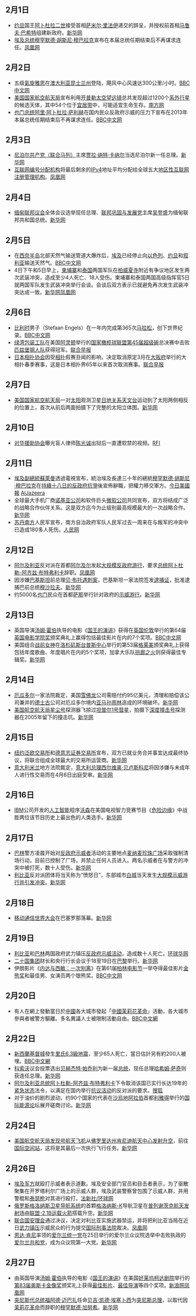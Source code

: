 {{monthInNews|2011|2}}
==2月1日==
*[[约旦|约旦]]国王[[阿卜杜拉二世|阿卜杜拉二世]]接受首相[[萨米尔·里法伊|萨米尔·里法伊]]递交的辞呈，并授权前首相[[马鲁夫·巴希特|马鲁夫·巴希特]]组建新政府。[http://news.xinhuanet.com/world/2011-02/01/c_121047907.htm 新华网]{{Wayback|url=http://news.xinhuanet.com/world/2011-02/01/c_121047907.htm |date=20110204052016 }}
*[[埃及总统|埃及总统]][[穆罕默德·胡斯尼·穆巴拉克|穆罕默德·胡斯尼·穆巴拉克]]宣布在本届总统任期结束后不再谋求连任。[http://finance.ifeng.com/roll/20110202/3362854.shtml 凤凰网]{{Wayback|url=http://finance.ifeng.com/roll/20110202/3362854.shtml |date=20190115144258 }}

==2月2日==
*五级[[氣旋雅思|氣旋雅思]]在[[澳大利亚|澳大利亚]][[昆士兰州|昆士兰州]]登陆，飓风中心风速达300公里/小时。[http://www.bbc.co.uk/zhongwen/trad/world/2011/02/110202_cyclone_bywangjia.shtml BBC中文网]{{Wayback|url=http://www.bbc.co.uk/zhongwen/trad/world/2011/02/110202_cyclone_bywangjia.shtml |date=20110205051034 }}
*[[美国国家航空航天局|美国国家航空航天局]]宣布利用[[开普勒太空望远镜|开普勒太空望远镜]]总共发现超过1200个[[系外行星|系外行星]]的候选天体，其中54个位于[[宜居带|宜居带]]中，可能适宜生命生存。[http://economy.southcn.com/e/2011-02/04/content_19795327.htm 南方网]{{Wayback|url=http://economy.southcn.com/e/2011-02/04/content_19795327.htm |date=20160304222528 }}
*[[也门总统|也门总统]][[阿里·阿卜杜拉·萨利赫|阿里·阿卜杜拉·萨利赫]]在国内民众反政府示威的压力下宣布在2013年本届总统任期结束后不再谋求连任。[http://www.bbc.co.uk/zhongwen/simp/world/2011/02/110202_brief_yemen.shtml BBC中文网]

==2月3日==
*[[尼泊尔共产党（联合马列）|尼泊尔共产党（联合马列）]]主席[[贾拉·纳特·卡纳尔|贾拉·纳特·卡纳尔]]当选尼泊尔新一任总理。[http://news.xinhuanet.com/world/2011-02/04/c_121050175.htm 新华网]{{Wayback|url=http://news.xinhuanet.com/world/2011-02/04/c_121050175.htm |date=20110207070531 }}
*[[互联网编号分配机构|互联网编号分配机构]]将最后剩余的[[IPv4|IPv4]]地址平均分配给全球五大[[地区性互联网注册管理机构|地区性互联网注册管理机构]]。[http://finance.ifeng.com/news/tech/20110204/3363908.shtml 凤凰网]{{Wayback|url=http://finance.ifeng.com/news/tech/20110204/3363908.shtml |date=20190115144302 }}

==2月4日==
*[[缅甸联邦议会|缅甸联邦议会]]全体会议选举现任总理、[[联邦巩固与发展党|联邦巩固与发展党]]主席[[吴登盛|吴登盛]]为缅甸联邦共和国总统。[http://news.xinhuanet.com/world/2011-02/04/c_121050968.htm 新华网]{{Wayback|url=http://news.xinhuanet.com/world/2011-02/04/c_121050968.htm |date=20151118014913 }}

==2月5日==
*在[[西奈半岛|西奈半岛]]北部天然气输送管道大爆炸后，[[埃及|埃及]]已经停止向[[以色列|以色列]]、[[约旦|约旦]]和[[叙利亚|叙利亚]]输送天然气。[http://www.bbc.co.uk/zhongwen/simp/world/2011/02/110205_egypt_gasblast.shtml BBC中文网]{{Wayback|url=http://www.bbc.co.uk/zhongwen/simp/world/2011/02/110205_egypt_gasblast.shtml |date=20110208083501 }}
*4日下午和5日早上，[[柬埔寨|柬埔寨]]和[[泰国|泰国]]两国军队在[[柏威夏寺|柏威夏寺]]附近有争议地区发生两次武装冲突，造成至少4人死亡、18人受伤。柬埔寨和泰国两国高级指挥官5日就两国军队发生武装冲突举行会谈。会谈后双方表示已就避免再次发生武装冲突达成一致。[http://news.xinhuanet.com/world/2011-02/05/c_121052005.htm 新华网]{{Wayback|url=http://news.xinhuanet.com/world/2011-02/05/c_121052005.htm |date=20110208053428 }}[http://news.ifeng.com/mil/jsdg/detail_2011_02/06/4569396_0.shtml 凤凰网]{{Wayback|url=http://news.ifeng.com/mil/jsdg/detail_2011_02/06/4569396_0.shtml |date=20110209205858 }}

==2月6日==
*[[比利时|比利时]]男子{{tsl|en|Stefaan Engels|恩格尔斯}}（Stefaan Engels）在一年内完成第365次[[马拉松|马拉松]]，创下世界纪录。[http://www.bbc.co.uk/zhongwen/simp/world/2011/02/110206_brief_marathon_record.shtml BBC中文网]{{Wayback|url=http://www.bbc.co.uk/zhongwen/simp/world/2011/02/110206_brief_marathon_record.shtml |date=20190822070342 }}
*[[绿湾包装工|绿湾包装工队]]在美国[[阿灵顿_(得克萨斯州)|阿灵顿]]举行的[[国家橄榄球联盟|国家橄榄球联盟]][[第45届超级碗|第45届超级碗]]总决赛中击败[[匹兹堡钢人|匹兹堡钢人队]]获得冠军。[http://www.zaobao.com/ty/ty110208_004.shtml 联合早报]
*[[日本相扑协会|日本相扑协会]]因受[[相扑|相扑]]假赛丑闻的影响，决定取消原定3月在[[大阪府|大阪府]]举行的大相扑春季赛事，这是日本相扑界65年以来首次取消赛事。[https://web.archive.org/web/20110207191723/http://realtime.zaobao.com/2011/02/110206_33.shtml 联合早报]

==2月7日==
*[[美国国家航空航天局|美国国家航空航天局]]一对[[太阳|太阳]]观测卫星[[日地关系天文台|日地关系天文台]]运动到了太阳两侧相反的位置上，首次从前后两面拍摄下了完整的太阳立体图。[http://news.xinhuanet.com/video/2011-02/08/c_121055240.htm 新华网]{{Wayback|url=http://news.xinhuanet.com/video/2011-02/08/c_121055240.htm |date=20110211063212 }}

==2月10日==
* [[对华援助协会|对华援助协会]]曝光盲人律师[[陈光诚|陈光诚]]出狱后一直遭软禁的视频。[https://web.archive.org/web/20110715232256/http://www.chinese.rfi.fr/node/57350 RFI]
==2月11日==
*[[埃及|埃及]][[埃及副總統|副總統]][[蘇萊曼|蘇萊曼]]透過電視宣布，統治埃及長達三十年的總統[[穆罕默德·胡斯尼·穆巴拉克|穆罕默德·胡斯尼·穆巴拉克]]在[[2011年埃及反政府示威|持續十八日的反政府抗爭]]後宣佈辭職，把權力移交軍方。[http://content.usatoday.com/communities/ondeadline/post/2011/02/military-vows-free-election-offers-conditional-end-to-emergency-law/1 今日美國報]{{Wayback|url=http://content.usatoday.com/communities/ondeadline/post/2011/02/military-vows-free-election-offers-conditional-end-to-emergency-law/1 |date=20201208133125 }} [http://english.aljazeera.net/news/middleeast/2011/02/201121125158705862.html AlJazeera]{{Wayback|url=http://english.aljazeera.net/news/middleeast/2011/02/201121125158705862.html |date=20110211082027 }}
*全球最大手机厂商[[诺基亚公司|诺基亚公司]]和软件巨头[[微软公司|微软公司]]共同宣布，双方将结成广泛的战略合作伙伴关系。这是双方迄今为止级别最高规模最大的一次战略合作。[http://news.xinhuanet.com/world/2011-02/12/c_121070227.htm 新华网]{{Wayback|url=http://news.xinhuanet.com/world/2011-02/12/c_121070227.htm |date=20110227194110 }}
*[[南苏丹|苏丹南方]]人民军宣布，南方自治政府军队人民军过去一周来在与叛军的冲突中已造成180多人死伤。[http://world.people.com.cn/GB/57507/13906281.html 人民网]{{Wayback|url=http://world.people.com.cn/GB/57507/13906281.html |date=20160304082636 }}

==2月12日==
*[[阿尔及利亚|阿尔及利亚]]反对派在首都[[阿尔及尔|阿尔及尔]]发起[[2010－2011年阿爾及利亞反政府示威|大规模反政府游行]]，要求[[阿尔及利亚总统|总统]][[阿卜杜勒-阿齐兹·布特弗利卡|阿卜杜勒-阿齐兹·布特弗利卡]]辞职。[http://news.ifeng.com/world/detail_2011_02/12/4640399_0.shtml 凤凰网]{{Wayback|url=http://news.ifeng.com/world/detail_2011_02/12/4640399_0.shtml |date=20200402005007 }}
*因涉嫌[[巴基斯坦|巴基斯坦]]前总理[[贝娜齐尔·布托遇刺案|贝·布托遇刺案]]，巴基斯坦一家法院签发[[拘捕令|逮捕证]]，批准逮捕巴前总统[[穆沙拉夫|穆沙拉夫]]。[http://news.xinhuanet.com/mil/2011-02/13/c_121071148.htm 新华网]{{Wayback|url=http://news.xinhuanet.com/mil/2011-02/13/c_121071148.htm |date=20131206145648 }}
*约5000名[[也门|也门]]民众在首都[[萨那|萨那]]举行针对政府的[[2011年葉門反政府示威|示威游行]]。[http://news.xinhuanet.com/world/2011-02/12/c_121070773.htm 新华网]{{Wayback|url=http://news.xinhuanet.com/world/2011-02/12/c_121070773.htm |date=20110219193031 }}

==2月13日==
*英国导演[[汤姆·霍伯|汤姆·霍伯]]执导的电影《[[国王的演讲|国王的演讲]]》获得在[[英国|英国]][[伦敦|伦敦]]举行的第64届[[英国电影学院奖|英国电影学院奖]]颁奖典礼上赢得包括最佳影片在内的7个奖项。[http://www.bbc.co.uk/zhongwen/simp/uk/2011/02/110213_uk_film_baftas.shtml BBC中文网]{{Wayback|url=http://www.bbc.co.uk/zhongwen/simp/uk/2011/02/110213_uk_film_baftas.shtml |date=20140217051807 }}
*美国组合[[战前女神|战前女神]]在[[洛杉矶|洛杉矶]][[斯台普斯中心|斯台普斯中心]]举行的第53届[[格莱美|格莱美]]颁奖典礼上获得包括年度歌曲、年度唱片在内的5个奖项，加拿大乐队[[拱廊之火|拱廊之火]]则获得最佳专辑奖。[http://news.xinhuanet.com/world/2011-02/14/c_13731877.htm 新华网]{{Wayback|url=http://news.xinhuanet.com/world/2011-02/14/c_13731877.htm |date=20130523202222 }}

==2月14日==
*[[厄瓜多尔|厄瓜多尔]]一家法院裁定，美国[[雪佛龙|雪佛龙]]公司需赔付约95亿美元，清理和赔偿该公司兼并的[[德士古|德士古]]公司对厄瓜多尔境内[[亚马孙雨林|亚马孙雨林]]造成的环境破坏。[http://news.xinhuanet.com/fortune/2011-02/16/c_121084042.htm 新华网]{{Wayback|url=http://news.xinhuanet.com/fortune/2011-02/16/c_121084042.htm |date=20110219120238 }}
*[[美国航空航天局|美国航空航天局]][[星尘号|星尘号]]探测器飞掠过[[坦普尔1号彗星|坦普尔1号彗星]]，拍摄下[[深度撞击号|深度撞击号]]探测器在2005年留下的撞击坑。[http://news.xinhuanet.com/world/2011-02/15/c_121081773.htm 新华网]

==2月15日==
*[[紐約泛歐證交所|纽约泛欧交易所]]和[[德國證券交易所|德意志证券交易所]]宣布，双方已就业务合并事宜达成最终协议，将联合组成全球最大的交易所运营商。[http://news.xinhuanet.com/world/2011-02/16/c_121083632.htm 新华网]{{Wayback|url=http://news.xinhuanet.com/world/2011-02/16/c_121083632.htm |date=20110222013506 }}
*[[意大利|意大利]][[米兰|米兰]]地方法院裁定，[[意大利总理|意大利总理]][[西尔维奥·贝卢斯科尼|西尔维奥·贝卢斯科尼]]将因涉嫌与未成年人进行性交易而在4月6日出庭受审。[http://news.xinhuanet.com/world/2011-02/16/c_121084833.htm 新华网]

==2月16日==
*[[IBM|IBM]]公司开发的[[人工智能|人工智能]]程序[[沃森_(人工智能程序)|沃森]]在美国电视智力竞赛节目《[[危险边缘|危险边缘]]》中战胜两位该节目历史上最出色的人类选手。[http://news.xinhuanet.com/world/2011-02/18/c_121096519.htm 新华网]

==2月17日==
*[[巴林|巴林]]警方凌晨开始对[[反政府示威|反政府示威者]]活动的主要地点[[麦纳麦珍珠广场|麦纳麦珍珠广场]]采取强制清场行动，目前已控制了广场，并禁止任何人员进入。两名示威者在与警方的冲突中被打死，数十人受伤。[http://news.xinhuanet.com/world/2011-02/18/c_121096388.htm 新华网]{{Wayback|url=http://news.xinhuanet.com/world/2011-02/18/c_121096388.htm |date=20110221051318 }}
*[[利比亚|利比亚]]反对派团体将当天称为“愤怒日”，东部城市[[白城|白城]]当天发生[[利比亚内战|大规模示威游行并引发冲突]]。[http://news.xinhuanet.com/world/2011-02/18/c_121096117.htm 新华网]{{Wayback|url=http://news.xinhuanet.com/world/2011-02/18/c_121096117.htm |date=20110226234245 }}

==2月18日==
* [[移动通信世界大会|移动通信世界大会]]在巴塞罗那落幕。[http://news.xinhuanet.com/it/2011-02/18/c_121095306.htm 新华网]{{Wayback|url=http://news.xinhuanet.com/it/2011-02/18/c_121095306.htm |date=20110221075700 }}

==2月19日==
*[[2011年利比亚反政府示威活动|利比亚]]和[[2011年巴林反政府示威活动|巴林]]两国政府武力镇压[[2010－2011年阿拉伯世界反政府示威|反政府示威活动]]，造成数十人死亡。[https://web.archive.org/web/20110917170453/http://www.gcpnews.com/articles/2011-02-20/C1038_61946.html 环球华网]
*[[二十国集团|二十国集团]]财长和央行行长会议于18至19日在[[巴黎|巴黎]]举行。[http://news.xinhuanet.com/world/2011-02/28/c_121130762.htm 新华网]
*伊朗影片《[[内达与西敏：一次别离|内达与西敏：一次别离]]》在第61届[[柏林电影节|柏林电影节]]一举夺得最佳影片[[金熊奖|金熊奖]]和最佳男、女演员两个银熊奖。[http://www.bbc.co.uk/zhongwen/simp/world/2011/02/110220_berlin_iran.shtml BBC中文网]{{Wayback|url=http://www.bbc.co.uk/zhongwen/simp/world/2011/02/110220_berlin_iran.shtml |date=20110221132320 }}

==2月20日==
*有人在網上發動當日於[[中國|中國]]各大城市發起「[[中國茉莉花革命|中國茉莉花革命]]」活動，各大城市參與者被警方驅離。多名異議人士被限制活動自由。[http://www.bbc.co.uk/zhongwen/trad/china/2011/02/110219_jasmine_china.shtml BBC中文網]{{Wayback|url=http://www.bbc.co.uk/zhongwen/trad/china/2011/02/110219_jasmine_china.shtml |date=20110222121120 }}

==2月22日==
*[[新西蘭|新西蘭]][[基督城|基督城]]發生[[2011年基督城地震|里氏6.3級地震]]，至少65人死亡，當日估計另有約200人被埋。[http://www.bbc.co.uk/zhongwen/simp/world/2011/02/110222_nz_quake_christchurch.shtml BBC中文網]{{Wayback|url=http://www.bbc.co.uk/zhongwen/simp/world/2011/02/110222_nz_quake_christchurch.shtml |date=20110225145753 }}
*[[科索沃|科索沃]]议会投票选出[[贝赫杰特·帕乔利|贝赫杰特·帕乔利]]为新一届[[科索沃总统|总统]]，现任总理[[哈希姆·萨奇|哈希姆·萨奇]]则获连任总理。[http://news.xinhuanet.com/world/2011-02/23/c_121111013.htm 新华网]
*[[阿尔及利亚总统|阿尔及利亚总统]][[阿卜杜勒-阿齐兹·布特弗利卡|阿卜杜勒-阿齐兹·布特弗利卡]]下令取消该国已实行长达19年的[[紧急状态|紧急状态]]法令，以满足在国内举行[[2010－2011年阿爾及利亞反政府示威|抗议活动]]的反对派的要求。[http://roll.sohu.com/20110225/n303620514.shtml 搜狐]{{Wayback|url=http://roll.sohu.com/20110225/n303620514.shtml |date=20200325161640 }}
*对于油价的剧烈波动，约90个国家的代表在[[沙烏地阿拉伯|沙烏地阿拉伯]]首都[[利雅得|利雅得]]举行的[[国际能源论|国际能源论]]坛展开磋商讨论。[http://news.xinhuanet.com/world/2011-02/23/c_121113744.htm 新华网]{{Wayback|url=http://news.xinhuanet.com/world/2011-02/23/c_121113744.htm |date=20110429004435 }}

==2月24日==
*[[美国航空航天局|美国航空航天局]][[发现号航天飞机|发现号航天飞机]]从[[佛罗里达州|佛罗里达州]][[肯尼迪航天中心|肯尼迪航天中心]][[STS-133|发射升空]]，前往[[国际空间站|国际空间站]]，这将是其最后一次执行飞行任务。[http://news.xinhuanet.com/world/2011-02/25/c_121120488.htm 新华网]{{Wayback|url=http://news.xinhuanet.com/world/2011-02/25/c_121120488.htm |date=20110301232455 }}

==2月26日==
*[[埃及军方|埃及军方]]就殴打示威者表示道歉。埃及安全部门官员和目击者表示，为了驱散聚集在开罗塔利尔广场上的示威人群，埃及武装警察曾包围了示威人群，并用警棍和[[泰瑟枪|泰瑟枪]]对其进行殴打。[http://world.huanqiu.com/roll/2011-02/1525514.html 法新社/环球网]{{Wayback|url=http://world.huanqiu.com/roll/2011-02/1525514.html |date=20130704111417 }}
*[[俄罗斯|俄罗斯]][[格洛纳斯系统|格洛纳斯]][[卫星导航系统|卫星导航系统]]的首颗[[格洛纳斯-K|格洛纳斯-K]]导航卫星在[[普列谢茨克航天发射场|普列谢茨克航天发射场]]由[[聯盟號運載火箭|联盟-2.1B运载火箭]]搭载升空。[http://news.xinhuanet.com/world/2011-02/26/c_13751362.htm 新华网]{{Wayback|url=http://news.xinhuanet.com/world/2011-02/26/c_13751362.htm |date=20110301055811 }}
*[[联合国安理会|联合国安理会]]通过决议，决定对利比亚实施武器禁运，并将把利比亚当局在近日[[2011年利比亚起义|武力镇压]]示威民众的行为提交[[国际刑事法院|国际刑事法院]]裁决。[http://news.ifeng.com/world/special/zhongdongbianju/content-2/detail_2011_02/27/4876634_0.shtml 凤凰网]{{Wayback|url=http://news.ifeng.com/world/special/zhongdongbianju/content-2/detail_2011_02/27/4876634_0.shtml |date=20200329105445 }}
*[[恩达·肯尼|恩达·肯尼]]率领的[[爱尔兰统一党|爱尔兰统一党]]在25日举行的爱尔兰众议院选举中击败执政的[[爱尔兰共和党|爱尔兰共和党]]，成为众议院第一大党。[http://news.xinhuanet.com/world/2011-02/27/c_121127367.htm 新华网]

==2月27日==
*由英国导演[[汤姆·霍伯|汤姆·霍伯]]执导的电影《[[国王的演讲|国王的演讲]]》在美国[[好莱坞|好莱坞]][[柯达剧院|柯达剧院]]举行的[[第83届奥斯卡金像奖|第83届奥斯卡金像奖]]颁奖礼上获得[[奥斯卡最佳影片奖|最佳影片]]、[[奥斯卡最佳导演奖|最佳导演]]等四个奖项。[http://ent.sina.com.cn/f/m/83ndoscarwinners/index.shtml 新浪网]{{Wayback|url=http://ent.sina.com.cn/f/m/83ndoscarwinners/index.shtml |date=20200330195051 }}[http://news.ifeng.com/gundong/detail_2011_02/28/4894065_0.shtml 凤凰网]{{Wayback|url=http://news.ifeng.com/gundong/detail_2011_02/28/4894065_0.shtml |date=20200313015524 }}
*[[突尼斯总统|突尼斯代总统]][[福阿德·迈巴扎|福阿德·迈巴扎]]任命[[贝吉·凯德·埃塞卜西|贝吉·凯德·埃塞卜西]]为[[突尼斯总理|突尼斯总理]]，以取代因[[茉莉花革命|茉莉花革命]]而辞职的[[穆罕默德·加努希|穆罕默德·加努希]]。[http://news.xinhuanet.com/world/2011-02/28/c_121127586.htm 新华网]

{{各月大事记}}